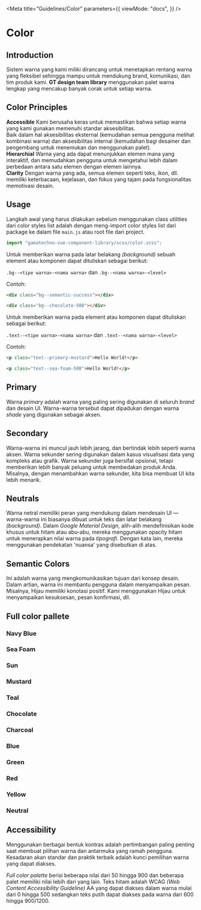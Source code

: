 
<Meta
  title="Guidelines/Color"
  parameters={{
    viewMode: "docs",
  }}
/>

<style>{`
  .link-list {
    display: grid;
    grid-template-columns: 2fr 2fr 2fr;
    grid-template-rows: 1fr;
  }

  .link-item {
    display: block;
    padding: 20px 30px 20px 15px;
    color: #333333;
    display: flex;
    align-items: flex-start;
  }

  .link-item strong {
    font-weight: 700;
    font-size: 18px;
    display: block;
    margin-bottom: 2px;
  }

  .link-item span {
    font-size: 14px;
    line-height: 20px;
    text-align: justify;
  }
`}</style>

# Color

## Introduction

Sistem warna yang kami miliki dirancang untuk menetapkan rentang warna yang fleksibel sehingga mampu untuk mendukung brand, komunikasi, dan tim produk kami. **GT design team library** menggunakan palet warna lengkap yang mencakup banyak corak untuk setiap warna.

## Color Principles

<div className="link-list">
  <div className="link-item">
    <span>
      <strong>Accessible</strong>
      Kami berusaha keras untuk memastikan bahwa setiap warna yang kami gunakan memenuhi
      standar aksesibilitas.
      <br />
      Baik dalam hal aksesibilitas eksternal (kemudahan semua pengguna melihat kombinasi
      warna) dan aksesibilitas internal (kemudahan bagi desainer dan pengembang untuk
      menemukan dan menggunakan palet).
    </span>
  </div>
  <div className="link-item">
    <span>
      <strong>Hierarchial</strong>
      Warna yang ada dapat menunjukkan elemen mana yang interaktif, dan memudahkan
      pengguna untuk mengetahui lebih dalam perbedaan antara satu elemen dengan elemen
      lainnya.
    </span>
  </div>
  <div className="link-item">
    <span>
      <strong>Clarity</strong>
      Dengan warna yang ada, semua elemen seperti teks, ikon, dll. memiliki keterbacaan,
      kejelasan, dan fokus yang tajam pada fungsionalitas memotivasi desain.
    </span>
  </div>
</div>

## Usage

Langkah awal yang harus dilakukan sebelum menggunakan class utilities dari color styles list adalah dengan meng-import color styles list dari package ke dalam file `main.js` atau root file dari project.

```js
import "gamatechno-vue-component-library/scss/color.scss";
```

Untuk memberikan warna pada latar belakang _(background)_ sebuah element atau komponen dapat dituliskan sebagai berikut:

`.bg--<tipe warna>-<nama warna>` dan `.bg--<nama warna>-<level>`

Contoh:

```html
<div class="bg--semantic-success"></div>
```

```html
<div class="bg--chocolate-500"></div>
```

Untuk memberikan warna pada element atau komponen dapat dituliskan sebagai berikut:

`.text--<tipe warna>-<nama warna>` dan `.text--<nama warna>-<level>`

Contoh:

```html
<p class="text--primary-mustard">Hello World!</p>
```

```html
<p class="text--sea-foam-500">Hello World!</p>
```

## Primary

Warna _primary_ adalah warna yang paling sering digunakan di seluruh _brand_ dan desain UI. Warna-warna tersebut dapat dipadukan dengan warna _shade_ yang digunakan sebagai aksen.

<ColorPalette>
  <ColorItem
    title="primary-navy-blue"
    subtitle="Primary Navy Blue"
    colors={{ NavyBlue: "#1d7ec3" }}
  />
  <ColorItem
    title="primary-sea-foam"
    subtitle="Primary Sea Foam"
    colors={{ SeaFoam: "#bfdce5" }}
  />
  <ColorItem
    title="primary-sun"
    subtitle="Primary Sun"
    colors={{ Sun: "#f5a821" }}
  />
  <ColorItem
    title="primary-mustard"
    subtitle=" Primary Mustard"
    colors={{ Mustard: "#ffe35b" }}
  />
</ColorPalette>

## Secondary

Warna-warna ini muncul jauh lebih jarang, dan bertindak lebih seperti warna aksen. Warna sekunder sering digunakan dalam kasus visualisasi data yang kompleks atau grafik. Warna sekunder juga bersifat opsional, tetapi memberikan lebih banyak peluang untuk membedakan produk Anda. Misalnya, dengan menambahkan warna sekunder, kita bisa membuat UI kita lebih menarik.

<ColorPalette>
  <ColorItem
    title="secondary-charcoal"
    subtitle="Secondary Charcoal"
    colors={{ Charcoal: "#36454f" }}
  />
  <ColorItem
    title="secondary-teal"
    subtitle="Secondary Teal"
    colors={{ Teal: "#08c4b2" }}
  />
  <ColorItem
    title="secondary-chocolate"
    subtitle="Secondary Chocolate"
    colors={{ Chocolate: "#c3621d" }}
  />
</ColorPalette>

## Neutrals

Warna netral memiliki peran yang mendukung dalam mendesain UI — warna-warna ini biasanya dibuat untuk teks dan latar belakang _(background)_. Dalam _Google Material Design_, alih-alih mendefinisikan kode khusus untuk hitam atau abu-abu, mereka menggunakan opacity hitam untuk menerapkan nilai warna pada _tipografi_. Dengan kata lain, mereka menggunakan pendekatan 'nuansa' yang disebutkan di atas.

<ColorPalette>
  <ColorItem
    title="neutral-0"
    subtitle="Neutral White"
    colors={{ White: "#ffffff" }}
  />
  <ColorItem
    title="neutral-1200"
    subtitle="Neutral Black"
    colors={{ Black: "#000000" }}
  />
</ColorPalette>

## Semantic Colors

Ini adalah warna yang mengkomunikasikan tujuan dari konsep desain. Dalam artian, warna ini membantu pengguna dalam menyampaikan pesan. Misalnya, Hijau memiliki konotasi positif. Kami menggunakan Hijau untuk menyampaikan kesuksesan, pesan konfirmasi, dll.

<ColorPalette>
  <ColorItem
    title="semantic-success"
    subtitle="Semantic Success"
    colors={{ Success: "#0ca750" }}
  />
  <ColorItem
    title="semantic-link"
    subtitle="Semantic Link"
    colors={{ Link: "#2079c3" }}
  />
  <ColorItem
    title="semantic-error"
    subtitle="Semantic Error"
    colors={{ Error: "#db3e3e" }}
  />
  <ColorItem
    title="semantic-warning"
    subtitle="Semantic Warning"
    colors={{ Warning: "#ffbc00" }}
  />
</ColorPalette>

## Full color pallete

### Navy Blue

<ColorPalette>
  <ColorItem
    title="navy-blue-50"
    subtitle="Navy Blue 50"
    colors={{ NavyBlue50: "#d2e5f3" }}
  />
  <ColorItem
    title="navy-blue-100"
    subtitle="Navy Blue 100"
    colors={{ NavyBlue100: "#bbd8ed" }}
  />
  <ColorItem
    title="navy-blue-200"
    subtitle="Navy Blue 200"
    colors={{ NavyBlue200: "#a5cbe7" }}
  />
  <ColorItem
    title="navy-blue-300"
    subtitle="Navy Blue 300"
    colors={{ NavyBlue300: "#8ebee1" }}
  />
  <ColorItem
    title="navy-blue-400"
    subtitle="Navy Blue 400"
    colors={{ NavyBlue400: "#77b1db" }}
  />
  <ColorItem
    title="navy-blue-500"
    subtitle="Navy Blue 500"
    colors={{ NavyBlue500: "#61a4d5" }}
  />
  <ColorItem
    title="navy-blue-600"
    subtitle="Navy Blue 600"
    colors={{ NavyBlue600: "#4a97cf" }}
  />
  <ColorItem
    title="navy-blue-700"
    subtitle="Navy Blue 700"
    colors={{ NavyBlue700: "#348ac9" }}
  />
  <ColorItem
    title="navy-blue-800"
    subtitle="Navy Blue 800"
    colors={{ NavyBlue800: "#1d7ec3" }}
  />
  <ColorItem
    title="navy-blue-900"
    subtitle="Navy Blue 900"
    colors={{ NavyBlue900: "#1a71b0" }}
  />
</ColorPalette>

### Sea Foam

<ColorPalette>
  <ColorItem
    title="sea-foam-50"
    subtitle="Sea Foam 50"
    colors={{ SeaFoam50: "#e5f1f5" }}
  />
  <ColorItem
    title="sea-foam-100"
    subtitle="Sea Foam 100"
    colors={{ SeaFoam100: "#bfdce5" }}
  />
  <ColorItem
    title="sea-foam-200"
    subtitle="Sea Foam 200"
    colors={{ SeaFoam200: "#91c7d9" }}
  />
  <ColorItem
    title="sea-foam-300"
    subtitle="Sea Foam 300"
    colors={{ SeaFoam300: "#61b3d0" }}
  />
  <ColorItem
    title="sea-foam-400"
    subtitle="Sea Foam 400"
    colors={{ SeaFoam400: "#3ea5cc" }}
  />
  <ColorItem
    title="sea-foam-500"
    subtitle="Sea Foam 500"
    colors={{ SeaFoam500: "#1697c8" }}
  />
  <ColorItem
    title="sea-foam-600"
    subtitle="Sea Foam 600"
    colors={{ SeaFoam600: "#0f8abb" }}
  />
  <ColorItem
    title="sea-foam-700"
    subtitle="Sea Foam 700"
    colors={{ SeaFoam700: "#0079a9" }}
  />
  <ColorItem
    title="sea-foam-800"
    subtitle="Sea Foam 800"
    colors={{ SeaFoam800: "#006896" }}
  />
  <ColorItem
    title="sea-foam-900"
    subtitle="Sea Foam 900"
    colors={{ SeaFoam900: "#004a78" }}
  />
</ColorPalette>

### Sun

<ColorPalette>
  <ColorItem title="sun-50" subtitle="Sun 50" colors={{ Sun50: "#fef6e9" }} />
  <ColorItem
    title="sun-100"
    subtitle="Sun 100"
    colors={{ Sun100: "#fdeed3" }}
  />
  <ColorItem
    title="sun-200"
    subtitle="Sun 200"
    colors={{ Sun200: "#fce5bc" }}
  />
  <ColorItem
    title="sun-300"
    subtitle="Sun 300"
    colors={{ Sun300: "#fbdca6" }}
  />
  <ColorItem
    title="sun-400"
    subtitle="Sun 400"
    colors={{ Sun400: "#fad490" }}
  />
  <ColorItem
    title="sun-500"
    subtitle="Sun 500"
    colors={{ Sun500: "#f9cb7a" }}
  />
  <ColorItem
    title="sun-600"
    subtitle="Sun 600"
    colors={{ Sun600: "#f8c264" }}
  />
  <ColorItem
    title="sun-700"
    subtitle="Sun 700"
    colors={{ Sun700: "#f7b94d" }}
  />
  <ColorItem
    title="sun-800"
    subtitle="Sun 800"
    colors={{ Sun800: "#f5a821" }}
  />
  <ColorItem
    title="sun-900"
    subtitle="Sun 900"
    colors={{ Sun900: "#dd971e" }}
  />
</ColorPalette>

### Mustard

<ColorPalette>
  <ColorItem
    title="mustard-50"
    subtitle="Mustard 50"
    colors={{ Mustard50: "#fff9d8" }}
  />
  <ColorItem
    title="mustard-100"
    subtitle="Mustard 100"
    colors={{ Mustard100: "#fff6cb" }}
  />
  <ColorItem
    title="mustard-200"
    subtitle="Mustard 200"
    colors={{ Mustard200: "#fff3ba" }}
  />
  <ColorItem
    title="mustard-300"
    subtitle="Mustard 300"
    colors={{ Mustard300: "#fff0a3" }}
  />
  <ColorItem
    title="mustard-400"
    subtitle="Mustard 400"
    colors={{ Mustard400: "#ffea84" }}
  />
  <ColorItem
    title="mustard-500"
    subtitle="Mustard 500"
    colors={{ Mustard500: "#ffe35b" }}
  />
  <ColorItem
    title="mustard-600"
    subtitle="Mustard 600"
    colors={{ Mustard600: "#e9ca3d" }}
  />
  <ColorItem
    title="mustard-700"
    subtitle="Mustard 700"
    colors={{ Mustard700: "#d7b323" }}
  />
  <ColorItem
    title="mustard-800"
    subtitle="Mustard 800"
    colors={{ Mustard800: "#af9125" }}
  />
  <ColorItem
    title="mustard-900"
    subtitle="Mustard 900"
    colors={{ Mustard900: "#8f7726" }}
  />
</ColorPalette>

### Teal

<ColorPalette>
  <ColorItem
    title="teal-50"
    subtitle="Teal 50"
    colors={{ Teal50: "#ddf5f2" }}
  />
  <ColorItem
    title="teal-100"
    subtitle="Teal 100"
    colors={{ Teal100: "#cdf7ef" }}
  />
  <ColorItem
    title="teal-200"
    subtitle="Teal 200"
    colors={{ Teal200: "#b3f2e6" }}
  />
  <ColorItem
    title="teal-300"
    subtitle="Teal 300"
    colors={{ Teal300: "#7dead5" }}
  />
  <ColorItem
    title="teal-400"
    subtitle="Teal 400"
    colors={{ Teal400: "#24e0c5" }}
  />
  <ColorItem
    title="teal-500"
    subtitle="Teal 500"
    colors={{ Teal500: "#08c4b2" }}
  />
  <ColorItem
    title="teal-600"
    subtitle="Teal 600"
    colors={{ Teal600: "#00a99c" }}
  />
  <ColorItem
    title="teal-700"
    subtitle="Teal 700"
    colors={{ Teal700: "#0b968f" }}
  />
  <ColorItem
    title="teal-800"
    subtitle="Teal 800"
    colors={{ Teal800: "#067c7c" }}
  />
  <ColorItem
    title="teal-900"
    subtitle="Teal 900"
    colors={{ Teal900: "#026661" }}
  />
</ColorPalette>

### Chocolate

<ColorPalette>
  <ColorItem
    title="chocolate-50"
    subtitle="Chocolate 50"
    colors={{ Chocolate50: "#faf3e3" }}
  />
  <ColorItem
    title="chocolate-100"
    subtitle="Chocolate 100"
    colors={{ Chocolate100: "#f4e0b8" }}
  />
  <ColorItem
    title="chocolate-200"
    subtitle="Chocolate 200"
    colors={{ Chocolate200: "#edcc8a" }}
  />
  <ColorItem
    title="chocolate-300"
    subtitle="Chocolate 300"
    colors={{ Chocolate300: "#e7b95e" }}
  />
  <ColorItem
    title="chocolate-400"
    subtitle="Chocolate 400"
    colors={{ Chocolate400: "#e3aa41" }}
  />
  <ColorItem
    title="chocolate-500"
    subtitle="Chocolate 500"
    colors={{ Chocolate500: "#e09d30" }}
  />
  <ColorItem
    title="chocolate-600"
    subtitle="Chocolate 600"
    colors={{ Chocolate600: "#dc922b" }}
  />
  <ColorItem
    title="chocolate-700"
    subtitle="Chocolate 700"
    colors={{ Chocolate700: "#d58426" }}
  />
  <ColorItem
    title="chocolate-800"
    subtitle="Chocolate 800"
    colors={{ Chocolate800: "#cf7722" }}
  />
  <ColorItem
    title="chocolate-900"
    subtitle="Chocolate 900"
    colors={{ Chocolate900: "#c3621d" }}
  />
</ColorPalette>

### Charcoal

<ColorPalette>
  <ColorItem
    title="charcoal-50"
    subtitle="Charcoal 50"
    colors={{ Charcoal50: "#ebeff2" }}
  />
  <ColorItem
    title="charcoal-100"
    subtitle="Charcoal 100"
    colors={{ Charcoal100: "#ced7dd" }}
  />
  <ColorItem
    title="charcoal-200"
    subtitle="Charcoal 200"
    colors={{ Charcoal200: "#afbdc6" }}
  />
  <ColorItem
    title="charcoal-300"
    subtitle="Charcoal 300"
    colors={{ Charcoal300: "#8fa2af" }}
  />
  <ColorItem
    title="charcoal-400"
    subtitle="Charcoal 400"
    colors={{ Charcoal400: "#788e9d" }}
  />
  <ColorItem
    title="charcoal-500"
    subtitle="Charcoal 500"
    colors={{ Charcoal500: "#607a8c" }}
  />
  <ColorItem
    title="charcoal-600"
    subtitle="Charcoal 600"
    colors={{ Charcoal600: "#546c7a" }}
  />
  <ColorItem
    title="charcoal-700"
    subtitle="Charcoal 700"
    colors={{ Charcoal700: "#445864" }}
  />
  <ColorItem
    title="charcoal-800"
    subtitle="Charcoal 800"
    colors={{ Charcoal800: "#36454f" }}
  />
  <ColorItem
    title="charcoal-900"
    subtitle="Charcoal 900"
    colors={{ Charcoal900: "#253038" }}
  />
</ColorPalette>

### Blue

<ColorPalette>
  <ColorItem
    title="blue-50"
    subtitle="Blue 50"
    colors={{ Blue50: "#e9f8ff" }}
  />
  <ColorItem
    title="blue-100"
    subtitle="Blue 100"
    colors={{ Blue100: "#dcf2ff" }}
  />
  <ColorItem
    title="blue-200"
    subtitle="Blue 200"
    colors={{ Blue200: "#c7e4f9" }}
  />
  <ColorItem
    title="blue-300"
    subtitle="Blue 300"
    colors={{ Blue300: "#a1d2f8" }}
  />
  <ColorItem
    title="blue-400"
    subtitle="Blue 400"
    colors={{ Blue400: "#56adf5" }}
  />
  <ColorItem
    title="blue-500"
    subtitle="Blue 500"
    colors={{ Blue500: "#3896e3" }}
  />
  <ColorItem
    title="blue-600"
    subtitle="Blue 600"
    colors={{ Blue600: "#2b87d3" }}
  />
  <ColorItem
    title="blue-700"
    subtitle="Blue 700"
    colors={{ Blue700: "#2079c3" }}
  />
  <ColorItem
    title="blue-800"
    subtitle="Blue 800"
    colors={{ Blue800: "#116daa" }}
  />
  <ColorItem
    title="blue-900"
    subtitle="Blue 900"
    colors={{ Blue900: "#0c5689" }}
  />
</ColorPalette>

### Green

<ColorPalette>
  <ColorItem
    title="green-50"
    subtitle="Green 50"
    colors={{ Green50: "#ebf9eb" }}
  />
  <ColorItem
    title="green-100"
    subtitle="Green 100"
    colors={{ Green100: "#d7f4d7" }}
  />
  <ColorItem
    title="green-200"
    subtitle="Green 200"
    colors={{ Green200: "#c2f2bd" }}
  />
  <ColorItem
    title="green-300"
    subtitle="Green 300"
    colors={{ Green300: "#98e58e" }}
  />
  <ColorItem
    title="green-400"
    subtitle="Green 400"
    colors={{ Green400: "#75dd66" }}
  />
  <ColorItem
    title="green-500"
    subtitle="Green 500"
    colors={{ Green500: "#59cb59" }}
  />
  <ColorItem
    title="green-600"
    subtitle="Green 600"
    colors={{ Green600: "#2bb656" }}
  />
  <ColorItem
    title="green-700"
    subtitle="Green 700"
    colors={{ Green700: "#0ca750" }}
  />
  <ColorItem
    title="green-800"
    subtitle="Green 800"
    colors={{ Green800: "#008b46" }}
  />
  <ColorItem
    title="green-900"
    subtitle="Green 900"
    colors={{ Green900: "#006b40" }}
  />
</ColorPalette>

### Red

<ColorPalette>
  <ColorItem title="red-50" subtitle="Red 50" colors={{ Red50: "#ffeae9" }} />
  <ColorItem
    title="red-100"
    subtitle="Red 100"
    colors={{ Red100: "#ffd5d2" }}
  />
  <ColorItem
    title="red-200"
    subtitle="Red 200"
    colors={{ Red200: "#ffb8b1" }}
  />
  <ColorItem
    title="red-300"
    subtitle="Red 300"
    colors={{ Red300: "#ff9c8f" }}
  />
  <ColorItem
    title="red-400"
    subtitle="Red 400"
    colors={{ Red400: "#ff7f6e" }}
  />
  <ColorItem
    title="red-500"
    subtitle="Red 500"
    colors={{ Red500: "#f76054" }}
  />
  <ColorItem
    title="red-600"
    subtitle="Red 600"
    colors={{ Red600: "#ed4c42" }}
  />
  <ColorItem
    title="red-700"
    subtitle="Red 700"
    colors={{ Red700: "#db3e3e" }}
  />
  <ColorItem
    title="red-800"
    subtitle="Red 800"
    colors={{ Red800: "#c63434" }}
  />
  <ColorItem
    title="red-900"
    subtitle="Red 900"
    colors={{ Red900: "#992222" }}
  />
</ColorPalette>

### Yellow

<ColorPalette>
  <ColorItem
    title="yellow-50"
    subtitle="Yellow 50"
    colors={{ Yellow50: "#fff8e2" }}
  />
  <ColorItem
    title="yellow-100"
    subtitle="Yellow 100"
    colors={{ Yellow100: "#fdefcd" }}
  />
  <ColorItem
    title="yellow-200"
    subtitle="Yellow 200"
    colors={{ Yellow200: "#ffe99a" }}
  />
  <ColorItem
    title="yellow-300"
    subtitle="Yellow 300"
    colors={{ Yellow300: "#ffe16e" }}
  />
  <ColorItem
    title="yellow-400"
    subtitle="Yellow 400"
    colors={{ Yellow400: "#ffd943" }}
  />
  <ColorItem
    title="yellow-500"
    subtitle="Yellow 500"
    colors={{ Yellow500: "#ffcd1c" }}
  />
  <ColorItem
    title="yellow-600"
    subtitle="Yellow 600"
    colors={{ Yellow600: "#ffbc00" }}
  />
  <ColorItem
    title="yellow-700"
    subtitle="Yellow 700"
    colors={{ Yellow700: "#dd9903" }}
  />
  <ColorItem
    title="yellow-800"
    subtitle="Yellow 800"
    colors={{ Yellow800: "#ba7506" }}
  />
  <ColorItem
    title="yellow-900"
    subtitle="Yellow 900"
    colors={{ Yellow900: "#944c0c" }}
  />
</ColorPalette>

### Neutral

<ColorPalette>
  <ColorItem
    title="neutral-0"
    subtitle="Neutral 0"
    colors={{ Neutral0: "#ffffff" }}
  />
  <ColorItem
    title="neutral-50"
    subtitle="Neutral 50"
    colors={{ Neutral50: "#f9fafa" }}
  />
  <ColorItem
    title="neutral-100"
    subtitle="Neutral 100"
    colors={{ Neutral100: "#f3f4f4" }}
  />
  <ColorItem
    title="neutral-200"
    subtitle="Neutral 200"
    colors={{ Neutral200: "#dee1e1" }}
  />
  <ColorItem
    title="neutral-300"
    subtitle="Neutral 300"
    colors={{ Neutral300: "#c8cccc" }}
  />
  <ColorItem
    title="neutral-400"
    subtitle="Neutral 400"
    colors={{ Neutral400: "#b0b6b7" }}
  />
  <ColorItem
    title="neutral-500"
    subtitle="Neutral 500"
    colors={{ Neutral500: "#929a9b" }}
  />
  <ColorItem
    title="neutral-600"
    subtitle="Neutral 600"
    colors={{ Neutral600: "#6e797a" }}
  />
  <ColorItem
    title="neutral-700"
    subtitle="Neutral 700"
    colors={{ Neutral700: "#515e5f" }}
  />
  <ColorItem
    title="neutral-800"
    subtitle="Neutral 800"
    colors={{ Neutral800: "#364141" }}
  />
  <ColorItem
    title="neutral-900"
    subtitle="Neutral 900"
    colors={{ Neutral900: "#273333" }}
  />
  <ColorItem
    title="neutral-1000"
    subtitle="Neutral 1000"
    colors={{ Neutral1000: "#162020" }}
  />
  <ColorItem
    title="neutral-1100"
    subtitle="Neutral 1100"
    colors={{ Neutral1100: "#040404" }}
  />
  <ColorItem
    title="neutral-1200"
    subtitle="Neutral 1200"
    colors={{ Neutral1200: "#000000" }}
  />
</ColorPalette>

## Accessibility

Menggunakan berbagai bentuk kontras adalah pertimbangan paling penting saat membuat pilihan warna dan antarmuka yang ramah pengguna. Kesadaran akan standar dan praktik terbaik adalah kunci pemilihan warna yang dapat diakses.

_Full color palette_ berisi beberapa nilai dari 50 hingga 900 dan beberapa palet memiliki nilai lebih dari yang lain. Teks hitam adalah WCAG _(Web Content Accessibility Guideline)_ AA yang dapat diakses dalam warna mulai dari 0 hingga 500 sedangkan teks putih dapat diakses pada warna dari 600 hingga 900/1200.

